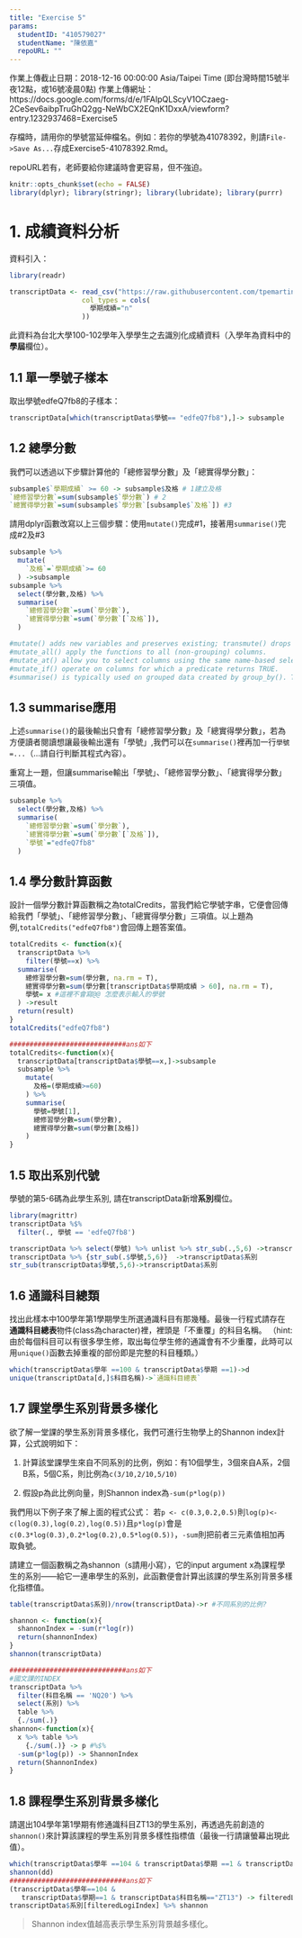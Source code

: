 ```yaml
---
title: "Exercise 5"
params:
  studentID: "410579027"
  studentName: "陳依嘉"
  repoURL: ""
---
```

作業上傳截止日期：2018-12-16 00:00:00 Asia/Taipei Time (即台灣時間15號半夜12點，或16號凌晨0點)
作業上傳網址：https://docs.google.com/forms/d/e/1FAIpQLScyV1OCzaeg-2CeSev6aibpTruGhQ2gg-NeWbCX2EQnK1DxxA/viewform?entry.1232937468=Exercise5

存檔時，請用你的學號當延伸檔名。例如：若你的學號為41078392，則請`File->Save As...`存成Exercise5-41078392.Rmd。

repoURL若有，老師要給你建議時會更容易，但不強迫。

```r
knitr::opts_chunk$set(echo = FALSE)
library(dplyr); library(stringr); library(lubridate); library(purrr)
```

# 1. 成績資料分析

資料引入：
```r
library(readr)

transcriptData <- read_csv("https://raw.githubusercontent.com/tpemartin/github-data/master/transcript100_102.csv",
                  col_types = cols(
                    學期成績="n"
                  ))
```

此資料為台北大學100-102學年入學學生之去識別化成績資料（入學年為資料中的**學屆**欄位）。

## 1.1 單一學號子樣本
取出學號edfeQ7fb8的子樣本：

```r
transcriptData[which(transcriptData$學號== "edfeQ7fb8"),]-> subsample
```

## 1.2 總學分數
我們可以透過以下步驟計算他的「總修習學分數」及「總實得學分數」：

```r
subsample$`學期成績` >= 60 -> subsample$及格 # 1建立及格
`總修習學分數`=sum(subsample$`學分數`) # 2
`總實得學分數`=sum(subsample$`學分數`[subsample$`及格`]) #3
```

請用dplyr函數改寫以上三個步驟：使用`mutate()`完成#1，接著用`summarise()`完成#2及#3
```r
subsample %>% 
  mutate(
    `及格`=`學期成績`>= 60
  ) ->subsample
subsample %>%
  select(學分數,及格) %>%
  summarise(
    `總修習學分數`=sum(`學分數`),
    `總實得學分數`=sum(`學分數`[`及格`]),
  ) 

#mutate() adds new variables and preserves existing; transmute() drops existing variables.
#mutate_all() apply the functions to all (non-grouping) columns.
#mutate_at() allow you to select columns using the same name-based select_helpers just like with select().
#mutate_if() operate on columns for which a predicate returns TRUE.
#summarise() is typically used on grouped data created by group_by(). The output will have one row for each group.
```


## 1.3 summarise應用

上述`summarise()`的最後輸出只會有「總修習學分數」及「總實得學分數」，若為方便讀者閱讀想讓最後輸出還有「學號」,我們可以在`summarise()`裡再加一行`學號=...`（...請自行判斷其程式內容）。

重寫上一題，但讓summarise輸出「學號」、「總修習學分數」、「總實得學分數」三項值。

```r
subsample %>%
  select(學分數,及格) %>%
  summarise(
    `總修習學分數`=sum(`學分數`),
    `總實得學分數`=sum(`學分數`[`及格`]),
    `學號`="edfeQ7fb8"
  ) 
```

## 1.4 學分數計算函數

設計一個學分數計算函數稱之為totalCredits，當我們給它學號字串，它便會回傳給我們「學號」、「總修習學分數」、「總實得學分數」三項值。以上題為例,`totalCredits("edfeQ7fb8")`會回傳上題答案值。

```r
totalCredits <- function(x){
  transcriptData %>%
    filter(學號==x) %>%
  summarise(
    總修習學分數=sum(學分數, na.rm = T),
    總實得學分數=sum(學分數[transcriptData$學期成績 > 60], na.rm = T),
    學號= x #這裡不會寫@@ 怎麼表示輸入的學號
  ) ->result
  return(result) 
}
totalCredits("edfeQ7fb8")

#############################ans如下
totalCredits<-function(x){
  transcriptData[transcriptData$學號==x,]->subsample 
  subsample %>%
    mutate(
      及格=(學期成績>=60)
    ) %>%
    summarise(
      學號=學號[1],
      總修習學分數=sum(學分數),
      總實得學分數=sum(學分數[及格])
    )  
}
```


## 1.5 取出系別代號

學號的第5-6碼為此學生系別, 請在transcriptData新增**系別**欄位。
```r
library(magrittr)
transcriptData %$%
  filter(., 學號 == 'edfeQ7fb8') 

transcriptData %>% select(學號) %>% unlist %>% str_sub(.,5,6) ->transcriptData$系別
transcriptData %>% {str_sub(.$學號,5,6)}  ->transcriptData$系別
str_sub(transcriptData$學號,5,6)->transcriptData$系別
```


## 1.6 通識科目總類

找出此樣本中100學年第1學期學生所選通識科目有那幾種。最後一行程式請存在**通識科目總表**物件(class為character)裡，裡頭是「不重覆」的科目名稱。
（hint: 由於每個科目可以有很多學生修，取出每位學生修的通識會有不少重覆，此時可以用`unique()`函數去掉重複的部份即是完整的科目種類。）
```r
which(transcriptData$學年 ==100 & transcriptData$學期 ==1)->d
unique(transcriptData[d,]$科目名稱)->`通識科目總表`
```

## 1.7 課堂學生系別背景多樣化

欲了解一堂課的學生系別背景多樣化，我們可進行生物學上的Shannon index計算，公式說明如下：

  1. 計算該堂課學生來自不同系別的比例，例如：有10個學生，3個來自A系，2個B系，5個C系，則比例為`c(3/10,2/10,5/10)`
  
  2. 假設p為此比例向量，則Shannon index為`-sum(p*log(p))`
  
我們用以下例子來了解上面的程式公式： 若`p <- c(0.3,0.2,0.5)`則`log(p)<-c(log(0.3),log(0.2),log(0.5))`且`p*log(p)`會是`c(0.3*log(0.3),0.2*log(0.2),0.5*log(0.5))`，`-sum`則把前者三元素值相加再取負號。

請建立一個函數稱之為shannon（s請用小寫），它的input argument x為課程學生的系別——給它一連串學生的系別，此函數便會計算出該課的學生系別背景多樣化指標值。
  
  
```r
table(transcriptData$系別)/nrow(transcriptData)->r #不同系別的比例?

shannon <- function(x){
  shannonIndex = -sum(r*log(r))
  return(shannonIndex)
}
shannon(transcriptData)

#############################ans如下
#國文課的INDEX
transcriptData %>%
  filter(科目名稱 == 'NQ20') %>%
  select(系別) %>%
  table %>%
  {./sum(.)}
shannon<-function(x){
  x %>% table %>%
    {./sum(.)} -> p #%$%
  -sum(p*log(p)) -> ShannonIndex   
  return(ShannonIndex)
}
```


## 1.8 課程學生系別背景多樣化

請選出104學年第1學期有修通識科目ZT13的學生系別，再透過先前創造的`shannon()`來計算該課程的學生系別背景多樣性指標值（最後一行請讓螢幕出現此值）。
```r
which(transcriptData$學年 ==104 & transcriptData$學期 ==1 & transcriptData$科目名稱 =="ZT13")-> dd
shannon(dd)
#############################ans如下
(transcriptData$學年==104 & 
   transcriptData$學期==1 & transcriptData$科目名稱=="ZT13") -> filteredLogiIndex
transcriptData$系別[filteredLogiIndex] %>% shannon
```


> Shannon index值越高表示學生系別背景越多樣化。
